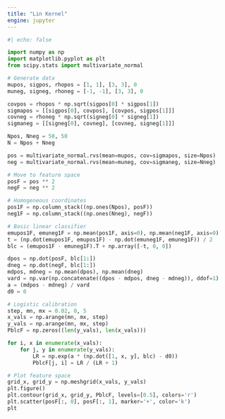 ```yaml
---
title: "Lin Kernel"
engine: jupyter
---
```


```python

#| echo: false

import numpy as np
import matplotlib.pyplot as plt
from scipy.stats import multivariate_normal

# Generate data
mupos, sigpos, rhopos = [1, 1], [3, 3], 0
muneg, signeg, rhoneg = [-1, -1], [3, 3], 0

covpos = rhopos * np.sqrt(sigpos[0] * sigpos[1])
sigmapos = [[sigpos[0], covpos], [covpos, sigpos[1]]]
covneg = rhoneg * np.sqrt(signeg[0] * signeg[1])
sigmaneg = [[signeg[0], covneg], [covneg, signeg[1]]]

Npos, Nneg = 50, 50
N = Npos + Nneg

pos = multivariate_normal.rvs(mean=mupos, cov=sigmapos, size=Npos)
neg = multivariate_normal.rvs(mean=muneg, cov=sigmaneg, size=Nneg)

# Move to feature space
posF = pos ** 2
negF = neg ** 2

# Homogeneous coordinates
pos1F = np.column_stack((np.ones(Npos), posF))
neg1F = np.column_stack((np.ones(Nneg), negF))

# Basic linear classifier
emupos1F, emuneg1F = np.mean(pos1F, axis=0), np.mean(neg1F, axis=0)
t = (np.dot(emupos1F, emupos1F) - np.dot(emuneg1F, emuneg1F)) / 2
blc = (emupos1F - emuneg1F).T + np.array([-t, 0, 0])

dpos = np.dot(posF, blc[1:])
dneg = np.dot(negF, blc[1:])
mdpos, mdneg = np.mean(dpos), np.mean(dneg)
vard = np.var(np.concatenate((dpos - mdpos, dneg - mdneg)), ddof=1)
a = (mdpos - mdneg) / vard
d0 = 0

# Logistic calibration
step, mn, mx = 0.02, 0, 5
x_vals = np.arange(mn, mx, step)
y_vals = np.arange(mn, mx, step)
PblcF = np.zeros((len(y_vals), len(x_vals)))

for i, x in enumerate(x_vals):
    for j, y in enumerate(y_vals):
        LR = np.exp(a * (np.dot([1, x, y], blc) - d0))
        PblcF[j, i] = LR / (LR + 1)

# Plot feature space
grid_x, grid_y = np.meshgrid(x_vals, y_vals)
plt.figure()
plt.contour(grid_x, grid_y, PblcF, levels=[0.5], colors='r')
plt.scatter(posF[:, 0], posF[:, 1], marker='+', color='k')
plt

```